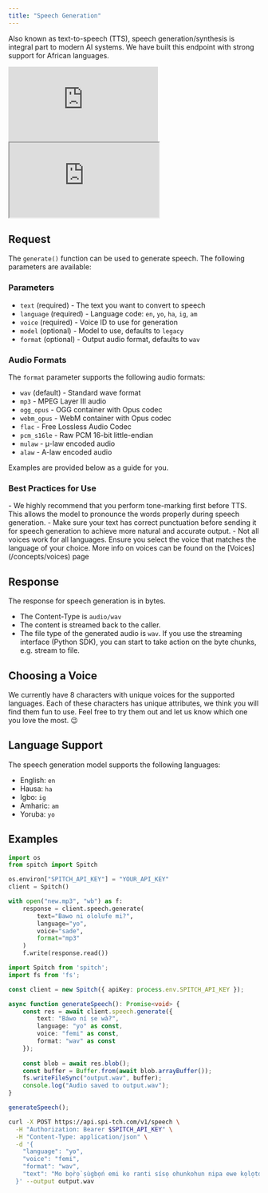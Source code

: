 ```yaml
---
title: "Speech Generation"
---
```


Also known as text-to-speech (TTS), speech generation/synthesis is integral part to modern AI systems. We have built this endpoint with strong support for African languages.
<iframe
  className="w-full aspect-video rounded-xl"
  src="https://www.youtube.com/embed/qgGS55efGxc?si=aipAieBX4xS5U2k-"
  title="Speech Generation on Spitch"
  frameBorder="0"
  allow="accelerometer; autoplay; clipboard-write; encrypted-media; gyroscope; picture-in-picture"
  allowFullScreen
></iframe>

<iframe
  src="https://cdn.spitch.studio/cdn/embed/reader/index.html?readerId=fee6162a-2cd9-47b5-9bd6-a84ec8c1de0b"
>
</iframe>

## Request

The `generate()` function can be used to generate speech. The following parameters are available:

### Parameters

- `text` (required) - The text you want to convert to speech
- `language` (required) - Language code: `en`, `yo`, `ha`, `ig`, `am`  
- `voice` (required) - Voice ID to use for generation
- `model` (optional) - Model to use, defaults to `legacy`
- `format` (optional) - Output audio format, defaults to `wav`

### Audio Formats

The `format` parameter supports the following audio formats:
- `wav` (default) - Standard wave format
- `mp3` - MPEG Layer III audio
- `ogg_opus` - OGG container with Opus codec
- `webm_opus` - WebM container with Opus codec  
- `flac` - Free Lossless Audio Codec
- `pcm_s16le` - Raw PCM 16-bit little-endian
- `mulaw` - μ-law encoded audio
- `alaw` - A-law encoded audio

Examples are provided below as a guide for you.

### Best Practices for Use


<Info>
- We highly recommend that you perform tone-marking first before TTS. This allows the model to pronounce the words properly during speech generation.
- Make sure your text has correct punctuation before sending it for speech generation to achieve more natural and accurate output.
- Not all voices work for all languages. Ensure you select the voice that matches the language of your choice. More info on voices can be found on the [Voices](/concepts/voices) page

</Info>

## Response

The response for speech generation is in bytes.

- The Content-Type is `audio/wav`
- The content is streamed back to the caller.
- The file type of the generated audio is `wav`.
  If you use the streaming interface (Python SDK), you can start to take action on the byte chunks, e.g. stream to file.

## Choosing a Voice

We currently have 8 characters with unique voices for the supported languages.
Each of these characters has unique attributes, we think you will find them fun to use. Feel free to try them out and let us know which one you love the most. 😉

## Language Support

The speech generation model supports the following languages:

- English: `en`
- Hausa: `ha`
- Igbo: `ig`
- Amharic: `am`
- Yoruba: `yo`

## Examples

<CodeGroup dropdown>

```python Python
import os
from spitch import Spitch

os.environ["SPITCH_API_KEY"] = "YOUR_API_KEY"
client = Spitch()

with open("new.mp3", "wb") as f:
    response = client.speech.generate(
        text="Bawo ni ololufe mi?",
        language="yo",
        voice="sade",
        format="mp3"
    )
    f.write(response.read())
```

```typescript TypeScript
import Spitch from 'spitch';
import fs from 'fs';

const client = new Spitch({ apiKey: process.env.SPITCH_API_KEY });

async function generateSpeech(): Promise<void> {
    const res = await client.speech.generate({
        text: "Báwo ní ṣe wà?",
        language: "yo" as const,
        voice: "femi" as const,
        format: "wav" as const
    });
    
    const blob = await res.blob();
    const buffer = Buffer.from(await blob.arrayBuffer());
    fs.writeFileSync("output.wav", buffer);
    console.log("Audio saved to output.wav");
}

generateSpeech();
```

```bash cURL
curl -X POST https://api.spi-tch.com/v1/speech \
  -H "Authorization: Bearer $SPITCH_API_KEY" \
  -H "Content-Type: application/json" \
  -d '{
    "language": "yo",
    "voice": "femi",
    "format": "wav",
    "text": "Mo bọ̀rọ̀ ṣùgbọ́n emi ko ranti sísọ ohunkohun nipa ewe kọlọtọ, emi ni àwọn ṣe ede nla emi ko ni àwọn ijiroro ẹni-kọọkan tabi iranti ati pe emi ko ni idaduro alaye lati àwọn ibaraẹnisọrọ tẹlẹ, ni igba kọọkan ti o ba ni ijiroro tuntun ti o ba fẹ lati mọ nkan nipa ewe kọlọtọ emi yoo ni idunnu lati gbiyanju lati ranlọwọ pẹlu iyẹnì olèbiribiri miiran lẹyin ẹ̀hin."
  }' --output output.wav
  ```

</CodeGroup>

